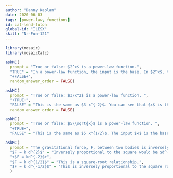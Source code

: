 ```yaml
---
author: "Danny Kaplan"
date: 2020-06-03 
tags: [power-law, functions]
id: cat-lend-futon
global-id: "ILESX"
skill: "Nr-Fun-121" 
---
```


```r
library(mosaic)
library(mosaicCalc)
```


```r
askMC(
  prompt = "True or false: $2^x$ is a power-law function.",
  "TRUE" = "In a power-law function, the input is the base. In $2^x$, the input is the exponent. So it is an exponential function.",
  "+FALSE+",
  random_answer_order = FALSE)
```


```r
askMC(
  prompt = "True or false: $3/x^2$ is a power-law function. ", 
  "+TRUE+",
  "FALSE" = "This is the same as $3 x^{-2}$. You can see that $x$ is the base, so this is a power-law function.",
  random_answer_order = FALSE)
```


```r
askMC(
  prompt = "True or false: $5\\sqrt{x}$ is a power-law function. ", 
  "+TRUE+",
  "FALSE" = "This is the same as $5 x^{1/2}$. The input $x$ is the base, so this is a power-law function.")
```

```r
askMC(
  prompt = "The gravitational force, F, between two bodies is inversely proportional to the square of the distance $d$ between them. Then ...",
  "$F = k d^{2}$" = "Inversely proportional to the square would be $d^{-2}$", 
  "+$F = kd^{-2}$+", 
  "$F = k d^{1/2}$" = "This is a square-root relationship.", 
  "$F = k d^{-1/2}$" = "This is inversely proportional to the square root."
  )
```


